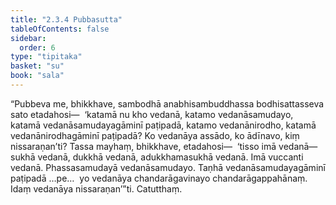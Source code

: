 ```yaml
---
title: "2.3.4 Pubbasutta"
tableOfContents: false
sidebar:
  order: 6
type: "tipitaka"
basket: "su"
book: "sala"
---
```



<DynamicBreadcrumb />

<Division number="272" book="sala" bookNo="13" page="430">

<Paragraph number="1208" book="sala">
“Pubbeva me, bhikkhave, sambodhā anabhisambuddhassa bodhisattasseva sato etadahosi—  ‘katamā nu kho vedanā, katamo vedanāsamudayo, katamā vedanāsamudayagāminī paṭipadā, katamo vedanānirodho, katamā vedanānirodhagāminī paṭipadā? Ko vedanāya assādo, ko ādīnavo, kiṃ nissaraṇan’ti? Tassa mayhaṃ, bhikkhave, etadahosi—  ‘tisso imā vedanā—  sukhā vedanā, dukkhā vedanā, adukkhamasukhā vedanā. Imā vuccanti vedanā. Phassasamudayā vedanāsamudayo. Taṇhā vedanāsamudayagāminī paṭipadā …pe…  yo vedanāya chandarāgavinayo chandarāgappahānaṃ. Idaṃ vedanāya nissaraṇan’”ti.

</Paragraph>
</Division>

<Paragraph number="1209" type="center" book="sala">
Catutthaṃ.
</Paragraph>